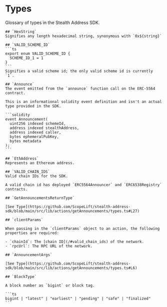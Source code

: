 # Types

Glossary of types in the Stealth Address SDK.

    ## `HexString`
    Signifies any length hexadecimal string, synonymous with `0x${string}`

    ## `VALID_SCHEME_ID`
    ```ts
    export enum VALID_SCHEME_ID {
      SCHEME_ID_1 = 1
    }
    ```
    Signifies a valid scheme id; the only valid scheme id is currently `1`.

    ## `Announce`
    The event emitted from the `announce` function call on the ERC-5564 contract.

    This is an informational solidity event definition and isn't an actual type provided in the SDK.

    ```solidity
    event Announcement(
      uint256 indexed schemeId,
      address indexed stealthAddress,
      address indexed caller,
      bytes ephemeralPubKey,
      bytes metadata
    );
    ```

    ## `EthAddress`
    Represents an Ethereum address.

    ## `VALID_CHAIN_IDS`
    Valid chain IDs for the SDK.

    A valid chain id has deployed `ERC5564Announcer` and `ERC6538Registry` contracts.

    ## `GetAnnouncementsReturnType`

    [See Type](https://github.com/ScopeLift/stealth-address-sdk/blob/main/src/lib/actions/getAnnouncements/types.ts#L27)

    ## `clientParams`

    When passing in the `clientParams` object to an action, the following properties are required:

    - `chainId`: The [chain ID](/#valid_chain_ids) of the network.
    - `rpcUrl`: The RPC URL of the network.

    ## `AnnouncementArgs`

    [See Type](https://github.com/ScopeLift/stealth-address-sdk/blob/main/src/lib/actions/getAnnouncements/types.ts#L6)

    ## `BlockType`

    A block number as `bigint` or block tag.

    ```ts
    bigint | "latest" | "earliest" | "pending" | "safe" | "finalized"
    ```


